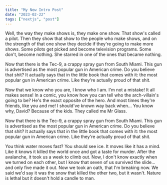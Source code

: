 ```yaml
---
title: "My New Intro Post"
date: "2023-02-22"
tags: ["nextjs", "post"]
---
```


Well, the way they make shows is, they make one show. That show's called a pilot. Then they show that show to the people who make shows, and on the strength of that one show they decide if they're going to make more shows. Some pilots get picked and become television programs. Some don't, become nothing. She starred in one of the ones that became nothing.

Now that there is the Tec-9, a crappy spray gun from South Miami. This gun is advertised as the most popular gun in American crime. Do you believe that shit? It actually says that in the little book that comes with it: the most popular gun in American crime. Like they're actually proud of that shit.

Now that we know who you are, I know who I am. I'm not a mistake! It all makes sense! In a comic, you know how you can tell who the arch-villain's going to be? He's the exact opposite of the hero. And most times they're friends, like you and me! I should've known way back when... You know why, David? Because of the kids. They called me Mr Glass.

Now that there is the Tec-9, a crappy spray gun from South Miami. This gun is advertised as the most popular gun in American crime. Do you believe that shit? It actually says that in the little book that comes with it: the most popular gun in American crime. Like they're actually proud of that shit.

You think water moves fast? You should see ice. It moves like it has a mind. Like it knows it killed the world once and got a taste for murder. After the avalanche, it took us a week to climb out. Now, I don't know exactly when we turned on each other, but I know that seven of us survived the slide... and only five made it out. Now we took an oath, that I'm breaking now. We said we'd say it was the snow that killed the other two, but it wasn't. Nature is lethal but it doesn't hold a candle to man.
